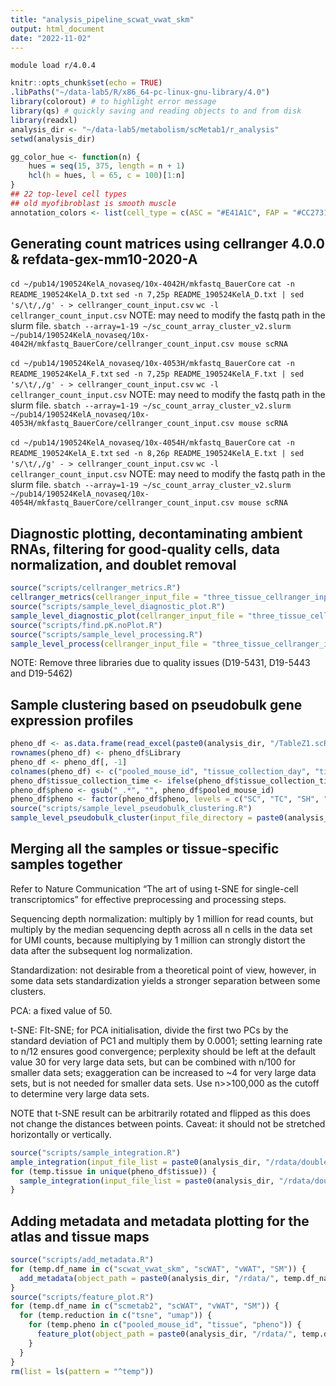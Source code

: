 ```yaml
---
title: "analysis_pipeline_scwat_vwat_skm"
output: html_document
date: "2022-11-02"
---
```


`module load r/4.0.4`

```r
knitr::opts_chunk$set(echo = TRUE)
.libPaths("~/data-lab5/R/x86_64-pc-linux-gnu-library/4.0")
library(colorout) # to highlight error message
library(qs) # quickly saving and reading objects to and from disk
library(readxl)
analysis_dir <- "~/data-lab5/metabolism/scMetab1/r_analysis"
setwd(analysis_dir)

gg_color_hue <- function(n) {
    hues = seq(15, 375, length = n + 1)
    hcl(h = hues, l = 65, c = 100)[1:n]
}
## 22 top-level cell types
## old myofibroblast is smooth muscle
annotation_colors <- list(cell_type = c(ASC = "#E41A1C", FAP = "#CC2731", `FAP_Sca1-` = "#B53546", Satellite = "#9D425B", Fibroblast = "#CDA02C", Tenocyte = "#F87B0B", B = "#4A72A6", DC = "#3B87A3", Neutrophil = "#3E8E93", ILC = "#419583", Macrophage = "#449C72", Mast = "#48A462", Monocyte = "#4BAB52", NK = "#52A750", Plasma = "#5D995D", `T` = "#688B6A", Muscle_Fiber = "#E27699", Smooth_Muscle = "#F781BF", Adipocyte = "#F78184", EC = "#C88DAC", Pericyte = "#C78DC8", Epi = "#C88D8F", Epididymis = "#B093A2", Glial = "#999999", Fast_myonuclei = "#865070", Slow_myonuclei = "#DC6E37", MTJ_myonuclei = "#EA7521", Unidentified_myonuclei = "#F87B0B", NMJ_myonuclei = "#FF8703", immune = "#475F49", lymph = "#2E368F", myeloid = "#459C73"), tissue = c(scWAT = "#D95F02", vWAT = "#7570B3", SM = "#1B9E77"), pheno = c(SC = "#B9DBF4", SH = "#F2B342", TC = "#155289", TH = "#E7872B"), tissue_collection_day = c(D1 = "#FBB4AE", D2 = "#B3CDE3", D3 = "#CCEBC5", D4 = "#DECBE4", D5 = "#FED9A6", D6 = "#FFFFCC"), tissue_collection_time = c(morning = "#B3E2CD", noon = "#CBD5E8"), diet = c(HFD = "#E41A1C", Standard = "#377EB8"), exercise = c(training = "#4DAF4A", sedentary = "#984EA3"), CD45_selection = c(pos = "white", neg = "black", all = "gray"), group = c(Stem = "#FF0000", Connective = "#A52A2A", Immune = "#5F9EA0", Muscle = "#FF1493", Other = "#808080"), effect = c(up = gg_color_hue(2)[1], dn = gg_color_hue(2)[2]), deg_type_effect = c(diet_dn = "#795AA1", diet_up = "#F95A21", train_c_dn = "#0B29C4", train_c_up = "#8A2945", train_h_dn = "#744495", train_h_up = "#F34416"), dataset = c(This_study = "#E7298A", Rajbhandari_et_al_SNAP_seq = "#66A61E", Rajbhandari_et_al_scRNA_seq_SVF = "#E6AB02", Dos_Santos_et_al = "#A6761D"))
```

## Generating count matrices using cellranger 4.0.0 & refdata-gex-mm10-2020-A

`cd ~/pub14/190524KelA_novaseq/10x-4042H/mkfastq_BauerCore`
`cat -n README_190524KelA_D.txt`
`sed -n 7,25p README_190524KelA_D.txt | sed 's/\t/,/g' - > cellranger_count_input.csv`
`wc -l cellranger_count_input.csv`
NOTE: may need to modify the fastq path in the slurm file.
`sbatch --array=1-19 ~/sc_count_array_cluster_v2.slurm ~/pub14/190524KelA_novaseq/10x-4042H/mkfastq_BauerCore/cellranger_count_input.csv mouse scRNA`

`cd ~/pub14/190524KelA_novaseq/10x-4053H/mkfastq_BauerCore`
`cat -n README_190524KelA_F.txt`
`sed -n 7,25p README_190524KelA_F.txt | sed 's/\t/,/g' - > cellranger_count_input.csv`
`wc -l cellranger_count_input.csv`
NOTE: may need to modify the fastq path in the slurm file.
`sbatch --array=1-19 ~/sc_count_array_cluster_v2.slurm ~/pub14/190524KelA_novaseq/10x-4053H/mkfastq_BauerCore/cellranger_count_input.csv mouse scRNA`

`cd ~/pub14/190524KelA_novaseq/10x-4054H/mkfastq_BauerCore`
`cat -n README_190524KelA_E.txt`
`sed -n 8,26p README_190524KelA_E.txt | sed 's/\t/,/g' - > cellranger_count_input.csv`
`wc -l cellranger_count_input.csv`
NOTE: may need to modify the fastq path in the slurm file.
`sbatch --array=1-19 ~/sc_count_array_cluster_v2.slurm ~/pub14/190524KelA_novaseq/10x-4054H/mkfastq_BauerCore/cellranger_count_input.csv mouse scRNA`

## Diagnostic plotting, decontaminating ambient RNAs, filtering for good-quality cells, data normalization, and doublet removal

```r
source("scripts/cellranger_metrics.R")
cellranger_metrics(cellranger_input_file = "three_tissue_cellranger_input_file.txt", target_folder = paste0(analysis_dir, "/rdata"))
source("scripts/sample_level_diagnostic_plot.R")
sample_level_diagnostic_plot(cellranger_input_file = "three_tissue_cellranger_input_file.txt", species = "mouse", norm_mode = "sctransform", target_folder = paste0(analysis_dir, "/plots"))
source("scripts/find.pK.noPlot.R")
source("scripts/sample_level_processing.R")
sample_level_process(cellranger_input_file = "three_tissue_cellranger_input_file.txt", species = "mouse", soupx_b = TRUE, soupx_mode = "fixed_0.2", seurat_filt_b = TRUE, nfeature_low = 200, nfeature_high = 6000, ncount_low = 500, per_mt_high = 30, norm_mode = "sctransform", target_folder = paste0(analysis_dir, "/rdata"))
```
NOTE: Remove three libraries due to quality issues (D19-5431, D19-5443 and D19-5462)

## Sample clustering based on pseudobulk gene expression profiles

```r
pheno_df <- as.data.frame(read_excel(paste0(analysis_dir, "/TableZ1.scRNA_sequencing_sample_metrics.xlsx"), sheet = 1, range = "A1:G43"))
rownames(pheno_df) <- pheno_df$Library
pheno_df <- pheno_df[, -1]
colnames(pheno_df) <- c("pooled_mouse_id", "tissue_collection_day", "tissue_collection_time", "diet", "exercise", "tissue")
pheno_df$tissue_collection_time <- ifelse(pheno_df$tissue_collection_time == "8am-9am", "morning", "noon")
pheno_df$pheno <- gsub("_.*", "", pheno_df$pooled_mouse_id)
pheno_df$pheno <- factor(pheno_df$pheno, levels = c("SC", "TC", "SH", "TH"))
source("scripts/sample_level_pseudobulk_clustering.R")
sample_level_pseudobulk_cluster(input_file_directory = paste0(analysis_dir, "/rdata/doubletFinder/"), target_folder = paste0(analysis_dir, "/plots/"), pheno_df = pheno_df, pheno_colors = annotation_colors)
```

## Merging all the samples or tissue-specific samples together

Refer to Nature Communication "The art of using t-SNE for single-cell transcriptomics" for effective preprocessing and processing steps.

Sequencing depth normalization: multiply by 1 million for read counts, but multiply by the median sequencing depth across all n cells in the data set for UMI counts, because multiplying by 1 million can strongly distort the data after the subsequent log normalization.

Standardization: not desirable from a theoretical point of view, however, in some data sets standardization yields a stronger separation between some clusters.

PCA: a fixed value of 50.

t-SNE: FIt-SNE; for PCA initialisation, divide the first two PCs by the standard deviation of PC1 and multiply them by 0.0001; setting learning rate to n/12 ensures good convergence; perplexity should be left at the default value 30 for very large data sets, but can be combined with n/100 for smaller data sets; exaggeration can be increased to ~4 for very large data sets, but is not needed for smaller data sets. Use n>>100,000 as the cutoff to determine very large data sets.

NOTE that t-SNE result can be arbitrarily rotated and flipped as this does not change the distances between points. Caveat: it should not be stretched horizontally or vertically.

```r
source("scripts/sample_integration.R")
ample_integration(input_file_list = paste0(analysis_dir, "/rdata/doubletFinder/", rownames(pheno_df), ".rds"), target_folder = paste0(analysis_dir), integration_method = "merge", df_name = "scwat_vwat_skm", species = "mouse", norm_mode = "regular", nthreads = 32, rm_prolif = TRUE, mt_cutoff = 10)
for (temp.tissue in unique(pheno_df$tissue)) {
  sample_integration(input_file_list = paste0(analysis_dir, "/rdata/doubletFinder/", rownames(pheno_df[pheno_df$tissue == temp.tissue,]), ".rds"), target_folder = paste0(analysis_dir), integration_method = "merge", df_name = temp.tissue, species = "mouse", norm_mode = "regular", nthreads = 16, rm_prolif = TRUE, mt_cutoff = 10)
}
```

## Adding metadata and metadata plotting for the atlas and tissue maps

```r
source("scripts/add_metadata.R")
for (temp.df_name in c("scwat_vwat_skm", "scWAT", "vWAT", "SM")) {
  add_metadata(object_path = paste0(analysis_dir, "/rdata/", temp.df_name, "_combined.qs"), metadata = pheno_df)
}
source("scripts/feature_plot.R")
for (temp.df_name in c("scmetab2", "scWAT", "vWAT", "SM")) {
  for (temp.reduction in c("tsne", "umap")) {
    for (temp.pheno in c("pooled_mouse_id", "tissue", "pheno")) {
      feature_plot(object_path = paste0(analysis_dir, "/rdata/", temp.df_name, "_combined.qs"), feature = temp.pheno, var_class = "categorical", reduction = temp.reduction, feature_colors = annotation_colors[[temp.pheno]], target_folder = paste0(analysis_dir, "/plots/"), file_format = "png", legend = "include")
    }
  }
}
rm(list = ls(pattern = "^temp"))
```
